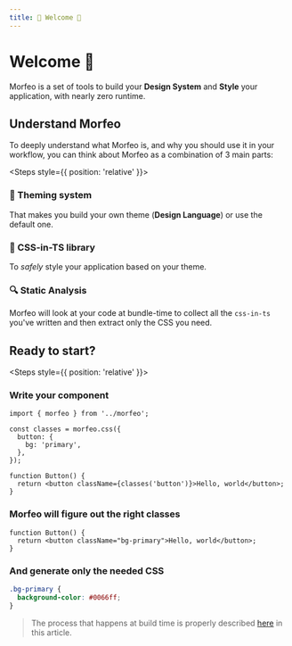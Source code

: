 ```yaml
---
title: 👋 Welcome 📝
---
```



# Welcome 👋

Morfeo is a set of tools to build your **Design System** and **Style** your application, with nearly zero runtime.

## Understand Morfeo

To deeply understand what Morfeo is, and why you should use it in your workflow, you can think about Morfeo as a combination of 3 main parts:

<Steps style={{ position: 'relative' }}>

### 🎨 Theming system

That makes you build your own theme (**Design Language**) or use the default one.

### 💅 CSS-in-TS library

To _safely_ style your application based on your theme.

### 🔍 Static Analysis

Morfeo will look at your code at bundle-time to collect all the `css-in-ts` you've written and then extract
only the CSS you need.

</Steps>

## Ready to start?

<Steps style={{ position: 'relative' }}>

### Write your component

```tsx showLineNumbers filename="Button.tsx" {1, 3-7} /classes('button')/ copy
import { morfeo } from '../morfeo';

const classes = morfeo.css({
  button: {
    bg: 'primary',
  },
});

function Button() {
  return <button className={classes('button')}>Hello, world</button>;
}
```

### Morfeo will figure out the right classes

```tsx showLineNumbers filename="Button.tsx" /className="bg-primary"/
function Button() {
  return <button className="bg-primary">Hello, world</button>;
}
```

### And generate only the needed CSS

```css showLineNumbers filename="morfeo.css" /.bg-primary/
.bg-primary {
  background-color: #0066ff;
}
```

> The process that happens at build time is properly described [here](./todo) in this article.

</Steps>
